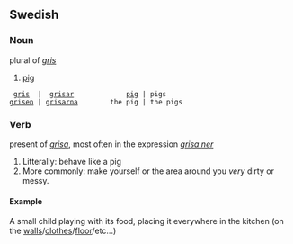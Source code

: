 ==Swedish==
===Noun===
plural of ''[[gris]]''

# [[pig]]

  [[gris]]  |  [[grisar]]             [[pig]] | pigs
 [[grisen]] | [[grisarna]]        the pig | the pigs

===Verb===
present of ''[[grisa]]'', most often in the expression ''[[grisa ner]]''

# Litterally: behave like a pig
# More commonly: make yourself or the area around you ''very'' dirty or messy. 

====Example====
A small child playing with its food, placing it everywhere in the kitchen (on the [[wall]]s/[[clothes]]/[[floor]]/etc...)